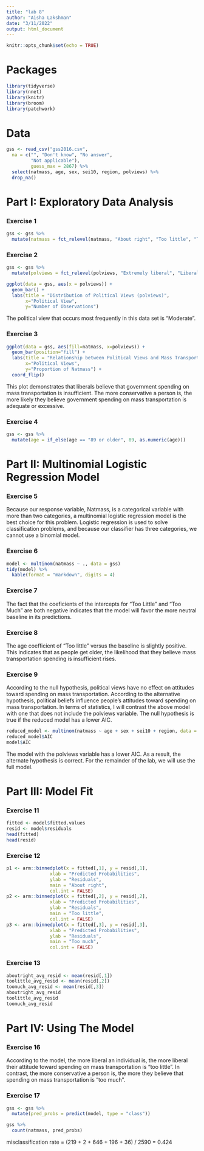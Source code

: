 ```yaml
---
title: "lab 8"
author: "Aisha Lakshman"
date: "3/11/2022"
output: html_document
---
```


```r
knitr::opts_chunk$set(echo = TRUE)
```
# Packages
```r
library(tidyverse)
library(nnet)
library(knitr)
library(broom)
library(patchwork)
```
# Data
```r
gss <- read_csv("gss2016.csv",
  na = c("", "Don't know", "No answer", 
         "Not applicable"), 
         guess_max = 2867) %>%
  select(natmass, age, sex, sei10, region, polviews) %>%
  drop_na()
```
# Part I: Exploratory Data Analysis

### Exercise 1
```r
gss <- gss %>%
  mutate(natmass = fct_relevel(natmass, "About right", "Too little", "Too much"))
```
### Exercise 2
```r
gss <- gss %>% 
  mutate(polviews = fct_relevel(polviews, "Extremely liberal", "Liberal", "Slightly liberal", "Moderate", "Slghtly conservative", "Conservative", "Extrmly conservative"))

ggplot(data = gss, aes(x = polviews)) +
  geom_bar() +
  labs(title = "Distribution of Political Views (polviews)",
       x="Political View",
       y="Number of Observations")
```

The political view that occurs most frequently in this data set is "Moderate".

### Exercise 3
```r
ggplot(data = gss, aes(fill=natmass, x=polviews)) +
  geom_bar(position="fill") +
  labs(title = "Relationship between Political Views and Mass Transportation Spending Views",
       x="Political Views",
       y="Proportion of Natmass") +
  coord_flip()
```
This plot demonstrates that liberals believe that government spending on mass transportation is insufficient. The more conservative a person is, the more likely they believe government spending on mass transportation is adequate or excessive.

### Exercise 4
```r
gss <- gss %>% 
  mutate(age = if_else(age == "89 or older", 89, as.numeric(age)))
```

# Part II: Multinomial Logistic Regression Model

### Exercise 5
Because our response variable, Natmass, is a categorical variable with more than two categories, a multinomial logistic regression model is the best choice for this problem. Logistic regression is used to solve classification problems, and because our classifier has three categories, we cannot use a binomial model.

### Exercise 6
```r
model <- multinom(natmass ~ ., data = gss)
tidy(model) %>% 
  kable(format = "markdown", digits = 4)
```

### Exercise 7

The fact that the coeficients of the intercepts for "Too Little" and "Too Much" are both negative indicates that the model will favor the more neutral baseline in its predictions.

### Exercise 8

The age coefficient of "Too little" versus the baseline is slightly positive. This indicates that as people get older, the likelihood that they believe mass transportation spending is insufficient rises.

### Exercise 9

According to the null hypothesis, political views have no effect on attitudes toward spending on mass transportation. According to the alternative hypothesis, political beliefs influence people's attitudes toward spending on mass transportation. In terms of statistics, I will contrast the above model with one that does not include the polviews variable. The null hypothesis is true if the reduced model has a lower AIC.

```r
reduced_model <- multinom(natmass ~ age + sex + sei10 + region, data = gss)
reduced_model$AIC
model$AIC
```

The model with the polviews variable has a lower AIC. As a result, the alternate hypothesis is correct. For the remainder of the lab, we will use the full model.

# Part III: Model Fit

### Exercise 11
```r
fitted <- model$fitted.values
resid <- model$residuals
head(fitted)
head(resid)
```
### Exercise 12
```r
p1 <- arm::binnedplot(x = fitted[,1], y = resid[,1],
                xlab = "Predicted Probabilities", 
                ylab = "Residuals",
                main = "About right", 
                col.int = FALSE)
p2 <- arm::binnedplot(x = fitted[,2], y = resid[,2],
                xlab = "Predicted Probabilities", 
                ylab = "Residuals",
                main = "Too little", 
                col.int = FALSE)
p3 <- arm::binnedplot(x = fitted[,3], y = resid[,3],
                xlab = "Predicted Probabilities", 
                ylab = "Residuals",
                main = "Too much", 
                col.int = FALSE)
```
### Exercise 13
```r
aboutright_avg_resid <- mean(resid[,1])
toolittle_avg_resid <- mean(resid[,2])
toomuch_avg_resid <- mean(resid[,3])
aboutright_avg_resid
toolittle_avg_resid
toomuch_avg_resid
```

# Part IV: Using The Model

### Exercise 16

According to the model, the more liberal an individual is, the more liberal their attitude toward spending on mass transportation is "too little". In contrast, the more conservative a person is, the more they believe that spending on mass transportation is "too much".

### Exercise 17
```r
gss <- gss %>% 
  mutate(pred_probs = predict(model, type = "class"))

gss %>% 
  count(natmass, pred_probs)
```

misclassification rate  = (219 + 2 + 646 + 196 + 36) / 2590 = 0.424
